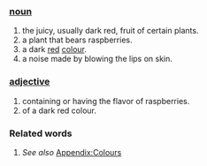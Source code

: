 ===[[noun]]===
#the juicy, usually dark red, fruit of certain plants.
#a plant that bears raspberries.
#a dark [[red]] [[color|colour]].
#a noise made by blowing the lips on skin.
===[[adjective]]===
#containing or having the flavor of raspberries.
#of a dark red colour.
===Related words===
#''See also'' [[Wiktionary_Appendix:Colours|Appendix:Colours]]